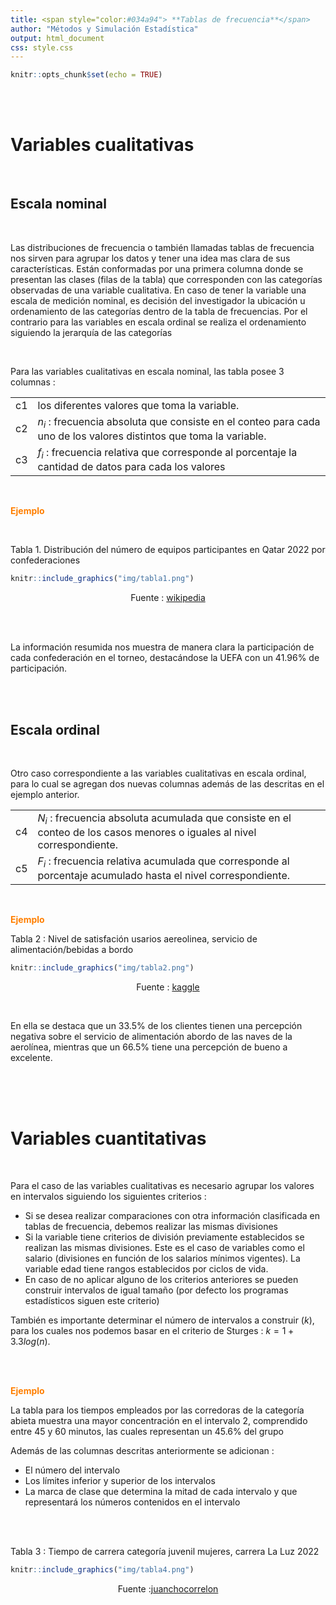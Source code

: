 ```yaml
---
title: <span style="color:#034a94"> **Tablas de frecuencia**</span>
author: "Métodos y Simulación Estadística"
output: html_document
css: style.css
---
```


```r
knitr::opts_chunk$set(echo = TRUE)
```

<br/><br/>

# **Variables cualitativas**

</br>

## **Escala nominal**

</br>

Las distribuciones de frecuencia o también llamadas tablas de frecuencia nos sirven para agrupar los datos y tener una idea mas clara de sus características. Están conformadas por una primera columna donde se presentan  las clases (filas de la tabla) que corresponden con las categorías observadas de una variable cualitativa. En caso de tener la variable una escala de medición nominal, es decisión del investigador la ubicación u ordenamiento de las categorías dentro de la tabla de frecuencias. Por el contrario para las variables en escala ordinal se realiza el ordenamiento siguiendo la jerarquía de las categorías 


</br>


Para las variables cualitativas en escala nominal, las tabla posee 3 columnas :

|      |                                                                                                                     |
|:-----|:--------------------------------------------------------------------------------------------------------------------|
|c1    | los diferentes valores que toma la variable.                                                                        |
|c2    | $n_{i}$ : frecuencia absoluta que consiste en el conteo para cada uno de los valores distintos que toma la variable.|
|c3    | $f_{i}$ : frecuencia relativa que corresponde al porcentaje la cantidad de datos para cada los valores              |

</br>

<span style="color:#FF7F00">**Ejemplo**</span>

</br>

Tabla 1. Distribución del número de equipos participantes en Qatar 2022 por confederaciones
```r
knitr::include_graphics("img/tabla1.png")
```
<center>Fuente : [wikipedia](https://es.wikipedia.org/wiki/Clasificaci%C3%B3n_para_la_Copa_Mundial_de_F%C3%BAtbol_de_2022)</center>

</br></br>

La información resumida nos muestra de manera clara la participación de cada confederación en el torneo, destacándose la UEFA con un 41.96% de participación.

</br></br>

## **Escala ordinal**

</br>

Otro caso correspondiente a las variables cualitativas en escala ordinal, para lo cual  se agregan dos nuevas columnas además de las descritas en el ejemplo anterior.

|      |                                                                                                                  |
|:-----|:-----------------------------------------------------------------------------------------------------------------|
|c4    | $N_{i}$ : frecuencia absoluta acumulada que consiste en el conteo de los casos menores o iguales al nivel correspondiente.|
|c5    | $F_{i}$ : frecuencia relativa acumulada que corresponde al porcentaje acumulado hasta el nivel correspondiente.|

</br>

<span style="color:#FF7F00">**Ejemplo**</span>

Tabla 2 : Nivel de satisfación usarios aereolinea, servicio de alimentación/bebidas a bordo
```r
knitr::include_graphics("img/tabla2.png")
```
<center>Fuente : [kaggle](https://www.kaggle.com/datasets/alfredoblancas/airline-passenger-satisfaction-spanish?resource=download)</center>

</br>

En ella se destaca que un 33.5% 
de los clientes tienen una percepción negativa sobre el servicio de alimentación abordo de las naves de la aerolínea, mientras que un 66.5% tiene una percepción de bueno a excelente.

</br></br></br>

# **Variables cuantitativas**

</br>

Para el caso de las variables cualitativas es necesario agrupar los valores en intervalos siguiendo los siguientes criterios :

* Si se desea realizar comparaciones con otra información clasificada en tablas de frecuencia, debemos realizar las mismas divisiones
* Si la variable tiene criterios de división previamente establecidos se realizan las mismas divisiones. Este es el caso de variables como el salario (divisiones en función de los salarios mínimos vigentes). La variable edad tiene rangos establecidos por ciclos de vida. 
* En caso de no aplicar alguno de los criterios anteriores se pueden construir intervalos de igual tamaño (por defecto los programas estadísticos siguen este criterio)


También es importante determinar el número de intervalos a construir ($k$), para los cuales nos podemos basar en el criterio de Sturges : $k=1+3.3 log(n)$.  


</br></br>

<span style="color:#FF7F00">**Ejemplo**</span>

La tabla para los tiempos empleados por las corredoras de la categoría abieta muestra una mayor concentración en el intervalo 2, comprendido entre 45 y 60 minutos, las cuales representan un 45.6% del grupo


Además de las columnas descritas anteriormente se adicionan :

* El número del intervalo
* Los límites inferior y superior de los intervalos
* La marca de clase que determina la mitad de cada intervalo y que representará los números contenidos en el intervalo

</br></br>

Tabla 3 : Tiempo de carrera categoría juvenil mujeres, carrera La Luz 2022
```r
knitr::include_graphics("img/tabla4.png")
```
<center>Fuente :[juanchocorrelon](https://www.athlinks.com/event/212331/results/Event/1031677/Results)</center>


<br/><br/>

